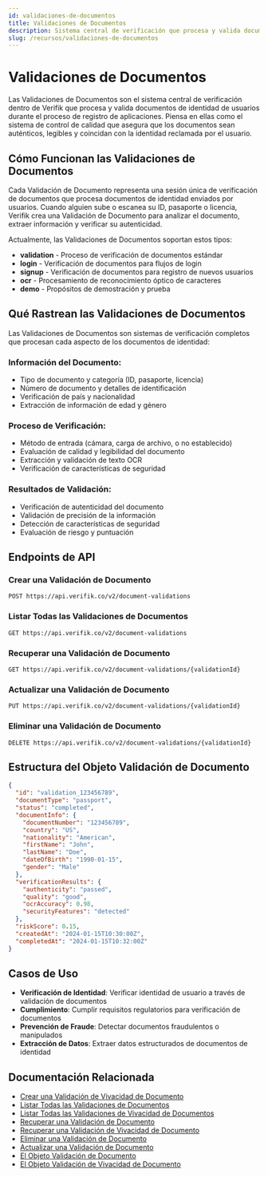 ```yaml
---
id: validaciones-de-documentos
title: Validaciones de Documentos
description: Sistema central de verificación que procesa y valida documentos de identidad de usuarios
slug: /recursos/validaciones-de-documentos
---
```



# Validaciones de Documentos

Las Validaciones de Documentos son el sistema central de verificación dentro de Verifik que procesa y valida documentos de identidad de usuarios durante el proceso de registro de aplicaciones. Piensa en ellas como el sistema de control de calidad que asegura que los documentos sean auténticos, legibles y coincidan con la identidad reclamada por el usuario.

## Cómo Funcionan las Validaciones de Documentos

Cada Validación de Documento representa una sesión única de verificación de documentos que procesa documentos de identidad enviados por usuarios. Cuando alguien sube o escanea su ID, pasaporte o licencia, Verifik crea una Validación de Documento para analizar el documento, extraer información y verificar su autenticidad.

Actualmente, las Validaciones de Documentos soportan estos tipos:

* **validation** - Proceso de verificación de documentos estándar
* **login** - Verificación de documentos para flujos de login
* **signup** - Verificación de documentos para registro de nuevos usuarios
* **ocr** - Procesamiento de reconocimiento óptico de caracteres
* **demo** - Propósitos de demostración y prueba

## Qué Rastrean las Validaciones de Documentos

Las Validaciones de Documentos son sistemas de verificación completos que procesan cada aspecto de los documentos de identidad:

### Información del Documento:
* Tipo de documento y categoría (ID, pasaporte, licencia)
* Número de documento y detalles de identificación
* Verificación de país y nacionalidad
* Extracción de información de edad y género

### Proceso de Verificación:
* Método de entrada (cámara, carga de archivo, o no establecido)
* Evaluación de calidad y legibilidad del documento
* Extracción y validación de texto OCR
* Verificación de características de seguridad

### Resultados de Validación:
* Verificación de autenticidad del documento
* Validación de precisión de la información
* Detección de características de seguridad
* Evaluación de riesgo y puntuación

## Endpoints de API

### Crear una Validación de Documento
```http
POST https://api.verifik.co/v2/document-validations
```

### Listar Todas las Validaciones de Documentos
```http
GET https://api.verifik.co/v2/document-validations
```

### Recuperar una Validación de Documento
```http
GET https://api.verifik.co/v2/document-validations/{validationId}
```

### Actualizar una Validación de Documento
```http
PUT https://api.verifik.co/v2/document-validations/{validationId}
```

### Eliminar una Validación de Documento
```http
DELETE https://api.verifik.co/v2/document-validations/{validationId}
```

## Estructura del Objeto Validación de Documento

<Tabs>
  <TabItem value="json" label="JSON">

```json
{
  "id": "validation_123456789",
  "documentType": "passport",
  "status": "completed",
  "documentInfo": {
    "documentNumber": "123456789",
    "country": "US",
    "nationality": "American",
    "firstName": "John",
    "lastName": "Doe",
    "dateOfBirth": "1990-01-15",
    "gender": "Male"
  },
  "verificationResults": {
    "authenticity": "passed",
    "quality": "good",
    "ocrAccuracy": 0.98,
    "securityFeatures": "detected"
  },
  "riskScore": 0.15,
  "createdAt": "2024-01-15T10:30:00Z",
  "completedAt": "2024-01-15T10:32:00Z"
}
```

  </TabItem>
</Tabs>

## Casos de Uso

- **Verificación de Identidad**: Verificar identidad de usuario a través de validación de documentos
- **Cumplimiento**: Cumplir requisitos regulatorios para verificación de documentos
- **Prevención de Fraude**: Detectar documentos fraudulentos o manipulados
- **Extracción de Datos**: Extraer datos estructurados de documentos de identidad

## Documentación Relacionada

- [Crear una Validación de Vivacidad de Documento](/recursos/crear-una-validacion-de-vivacidad-de-documento)
- [Listar Todas las Validaciones de Documentos](/recursos/listar-todas-las-validaciones-de-documentos)
- [Listar Todas las Validaciones de Vivacidad de Documentos](/recursos/listar-todas-las-validaciones-de-vivacidad-de-documentos)
- [Recuperar una Validación de Documento](/recursos/recuperar-una-validacion-de-documento)
- [Recuperar una Validación de Vivacidad de Documento](/recursos/recuperar-una-validacion-de-vivacidad-de-documento)
- [Eliminar una Validación de Documento](/recursos/eliminar-una-validacion-de-documento)
- [Actualizar una Validación de Documento](/recursos/actualizar-una-validacion-de-documento)
- [El Objeto Validación de Documento](/recursos/el-objeto-validacion-de-documento)
- [El Objeto Validación de Vivacidad de Documento](/recursos/el-objeto-validacion-de-vivacidad-de-documento)
